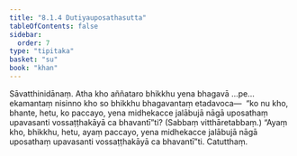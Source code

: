 ```yaml
---
title: "8.1.4 Dutiyauposathasutta"
tableOfContents: false
sidebar:
  order: 7
type: "tipitaka"
basket: "su"
book: "khan"
---
```



<DynamicBreadcrumb />

<Division number="345" book="khan">

<Paragraph number="1158" book="khan">
Sāvatthinidānaṃ. Atha kho aññataro bhikkhu yena bhagavā …pe…  ekamantaṃ nisinno kho so bhikkhu bhagavantaṃ etadavoca—  “ko nu kho, bhante, hetu, ko paccayo, yena midhekacce jalābujā nāgā uposathaṃ upavasanti vossaṭṭhakāyā ca bhavantī”ti? (Sabbaṃ vitthāretabbaṃ.) “Ayaṃ kho, bhikkhu, hetu, ayaṃ paccayo, yena midhekacce jalābujā nāgā uposathaṃ upavasanti vossaṭṭhakāyā ca bhavantī”ti.

</Paragraph>
</Division>

<Paragraph number="1159" type="center" book="khan">
Catutthaṃ.
</Paragraph>